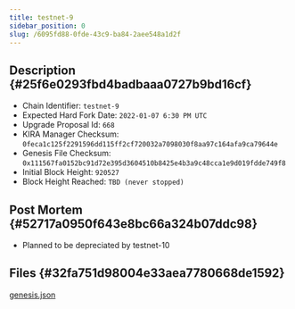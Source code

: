 ```yaml
---
title: testnet-9
sidebar_position: 0
slug: /6095fd88-0fde-43c9-ba84-2aee548a1d2f
---
```





## Description {#25f6e0293fbd4badbaaa0727b9bd16cf}

- Chain Identifier: `testnet-9`
- Expected Hard Fork Date: `2022-01-07 6:30 PM UTC`
- Upgrade Proposal Id: `668`
- KIRA Manager Checksum: `0feca1c125f2291596dd115ff2cf720032a7098030f8aa97c164afa9ca79644e`
- Genesis File Checksum: `0x111567fa0152bc91d72e395d3604510b8425e4b3a9c48cca1e9d019fdde749f8`
- Initial Block Height: `920527`
- Block Height Reached: `TBD (never stopped)`

## Post Mortem {#52717a0950f643e8bc66a324b07ddc98}

- Planned to be depreciated by testnet-10

## Files {#32fa751d98004e33aea7780668de1592}


[genesis.json](https://prod-files-secure.s3.us-west-2.amazonaws.com/9b5bfc45-bdb5-4b46-80e6-aabe3cae64d0/f8834219-d9e9-4c4d-ae3e-c06ad98ce3f1/genesis.json?X-Amz-Algorithm=AWS4-HMAC-SHA256&X-Amz-Content-Sha256=UNSIGNED-PAYLOAD&X-Amz-Credential=AKIAT73L2G45HZZMZUHI%2F20240315%2Fus-west-2%2Fs3%2Faws4_request&X-Amz-Date=20240315T141939Z&X-Amz-Expires=3600&X-Amz-Signature=aee1e9e07dfafb4b4c10fd606321a7900d25e22c82eb7081446475aa77000817&X-Amz-SignedHeaders=host&x-id=GetObject)

